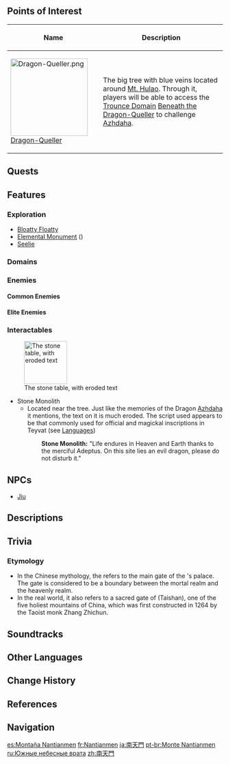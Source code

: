 {{Location Infobox
|image        = <gallery>
Nantianmen.png|In-Game
Nantianmen Map.png|Map
</gallery>
|type         = Subarea
|region       = Liyue
|area         = Minlin
}}
{{Location Intro|{{Lang|'''Nantianmen'''|zh=南天门|zh_rm=Nántiānmén|zh_tl=Southern Heavenly Gate}}|description=<p>This region notably features the [[Dragon-Queller]], a large tree used to seal [[Azhdaha]], whom [[Jiu]] worships. The dragon has begun merging with the tree, using its roots to connect to the ley lines and draw power from them.</p><p>At the tip of the tree is a large blue branch, which points directly towards [[Liyue Harbor]]. That portion of the tree also cannot be climbed on.</p>}}

==Points of Interest==
{| class="article-table alternating-colors-table tdc1" style="width: 100%;"
! style="width: 200px;" | Name
! Description
|- id="Dragon-Queller"
| [[File:Dragon-Queller.png|180px]]<br>[[Dragon-Queller]]
| The big tree with blue veins located around [[Mt. Hulao]]. Through it, players will be able to access the [[Trounce Domain]] [[Beneath the Dragon-Queller]] to challenge [[Azhdaha]].
|}

==Quests==
{{Quests by Category List|heo=1}}

==Features==
===Exploration===
* [[Bloatty Floatty]]
* [[Elemental Monument]] ({{Dendro}})
* [[Seelie]]

===Domains===
{{Domains by Category Gallery}}

===Enemies===
====Common Enemies====
{{Column|2| {{Enemy List|Hilichurl Berserker;Pyro Hilichurl Shooter;Cryo Slime;Large Cryo Slime;Dendro Slime;Geo Slime;Large Geo Slime;Eremite Linebreaker;Eremite Desert Clearwater;Floating Hydro Fungus;Treasure Hoarders: Electro Potioneer; Treasure Hoarders: Crusher;Treasure Hoarders: Scout;Treasure Hoarders: Gravedigger;Treasure Hoarders: Handyman}}
}}

====Elite Enemies====
{{Column|2| {{Enemy List|Stonehide Lawachurl;Rock Shieldwall Mitachurl;Ruin Hunter}}
}}

===Interactables===
[[File:Nantianmen stele.png|thumb|100px|The stone table, with eroded text]]
*Stone Monolith
**Located near the tree. Just like the memories of the Dragon [[Azhdaha]] it mentions, the text on it is much eroded. The script used appears to be that commonly used for official and magickal inscriptions in Teyvat (see [[Languages]])
{{Dialogue Start}}
::'''Stone Monolith:''' "Life endures in Heaven and Earth thanks to the merciful Adeptus. On this site lies an evil dragon, please do not disturb it."
{{Dialogue End}}
{{clr}}

==NPCs==
* [[Jiu]]

==Descriptions==
{{Description/Viewpoint|Moonlit Tree}}

==Trivia==
===Etymology===
* In the Chinese mythology, the {{Lang|''Nántiānmén''|zh=南天门|zh_tl=Southern Heavenly Gate}} refers to the main gate of the {{w|Jade Emperor}}'s palace. The gate is considered to be a boundary between the mortal realm and the heavenly realm.
* In the real world, it also refers to a sacred gate of {{w|Mount Tai}} (Taishan), one of the five holiest mountains of China, which was first constructed in 1264 by the Taoist monk Zhang Zhichun.

==Soundtracks==
{{Soundtracks by Category Table|type=location}}

==Other Languages==
{{Other Languages
|en      = Nantianmen
|zhs     = 南天门
|zhs_rm  = Nántiānmén
|zht     = 南天門
|zht_rm  = Nántiānmén
|zh_tl   = Southern Heavenly Gate
|ja      = {{Rubi|南|なん|天|てん|門|もん}}
|ja_rm   = Nantenmon<ref>[[Map]], Label: Nantianmen (Japanese)</ref>
|ja_tl   = Southern Heavenly Gate{{Sino|ja}}
|ko      = {{tt|남천문|南天門}}
|ko_tl   = Southern Sky Gate{{Sino|ko}}
|es      = Montaña Nantianmen
|es_tl   = Nantianmen Mountain
|fr      = Nantianmen
|ru      = Южные небесные врата
|ru_tl   = Southern Heavenly Gate
|th      = Nantianmen
|vi      = {{tt|Nam Thiên Môn|南天门}}
|vi_tl   = Southern Heavenly Gate{{Sino|vi}}
|de      = Nantianmen
|id      = Mt. Nantianmen
|pt      = Monte Nantianmen
|pt_tl   = Mount Nantianmen
|tr      = Nantianmen
|it      = Nantianmen
}}

==Change History==
{{Change History|1.0}}

==References==
{{Reflist}}

==Navigation==
{{Area Navbox|Liyue}}

[[es:Montaña Nantianmen]]
[[fr:Nantianmen]]
[[ja:南天門]]
[[pt-br:Monte Nantianmen]]
[[ru:Южные небесные врата]]
[[zh:南天門]]